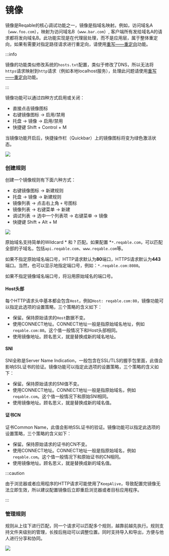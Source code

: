 # 镜像


镜像是Reqable的核心调试功能之一，镜像是指域名映射。例如，访问域名A（`www.foo.com`），映射为访问域名B（`www.bar.com`）, 客户端所有发给域名A的请求都将发向域名B。此功能实现是在代理层处理，而不是应用层，属于整体重定向，如果有需要对指定路径请求进行重定向，请使用[重写——重定向](rewrite#redirect)功能。

:::info

镜像的功能类似修改系统的`hosts.txt`配置，类似于修改了DNS，所以无法将`https`请求映射到`http`请求（例如本地localhost服务），处理此问题请使用[重写——重定向](rewrite#redirect)功能。

:::

镜像功能可以通过四种方式启用或关闭：
- 直接点击镜像图标
- 右键镜像图标 -> 启用/禁用
- 托盘 -> 镜像 -> 启用/禁用
- 快捷键 <Shortcut>Shift + Control + M</Shortcut>

当镜像功能开启后，快捷操作栏（Quickbar）上的镜像图标将变为绿色激活状态。

![](arts/mirror_01.png)

### 创建规则

创建一个镜像规则有下面六种方式：
- 右键镜像图标 -> 新建规则
- 托盘 -> 镜像 -> 新建规则
- 镜像列表 -> 点击右上角 `+` 号图标
- 镜像列表 -> 右键菜单 -> 新建
- 调试列表 -> 选中一个列表项 -> 右键菜单 -> 镜像
- 快捷键 <Shortcut>Shift + Alt + M</Shortcut>

![](arts/mirror_02.png)

原始域名支持简单的Wildcard * 和 ? 匹配。如果配置 *`*.reqable.com`，可以匹配全部的子域名，包括`api.reqable.com`、`www.reqable.com`等。

如果不指定原始域名端口号，HTTP请求默认为**80**端口，HTTPS请求默认为**443**端口。当然，也可以显示地指定端口号，例如：`*.reqable.com:8080`。

如果不指定镜像域名端口号，将沿用原始域名的端口号。

#### Host头部

每个HTTP请求头中基本都会包含`Host`，例如`Host: reqable.com:80`，镜像功能可以指定此选项的设置策略，三个策略的含义如下：

- 保留。保持原始请求的`Host`数据不变。
- 使用CONNECT地址。CONNECT地址一般是指原始域名地址，例如`reqable.com:80`。这个值一般情况下和Host头部相同。
- 使用镜像地址。顾名思义，就是替换成新的域名地址。

#### SNI

SNI全称是Server Name Indication，一般包含在SSL/TLS的握手包里面，此值会影响SSL证书的验证。镜像功能可以指定此选项的设置策略，三个策略的含义如下：

- 保留。保持原始请求的SNI值不变。
- 使用CONNECT地址。CONNECT地址一般是指原始域名，例如`reqable.com`。这个值一般情况下和原始SNI相同。
- 使用镜像地址。顾名思义，就是替换成新的域名值。

#### 证书CN

证书Common Name，此值会影响SSL证书的验证。镜像功能可以指定此选项的设置策略，三个策略的含义如下：

- 保留。保持原始请求的证书的CN不变。
- 使用CONNECT地址。CONNECT地址一般是指原始域名，例如`reqable.com`。这个值一般情况下和原始证书的CN相同。
- 使用镜像地址。顾名思义，就是替换成新的域名值。

:::caution

由于浏览器或者应用程序的HTTP请求可能使用了`KeepAlive`，导致配置完镜像无法立即生效，所以建议配置镜像后立即重启浏览器或者目标应用程序。

:::

### 管理规则

规则从上往下进行匹配，同一个请求可以匹配多个规则，越靠前越先执行。规则支持文件夹级别的管理，长按后拖动可以调整位置。同时支持导入和导出，方便与他人进行分享和协同。

![](arts/mirror_03.png)